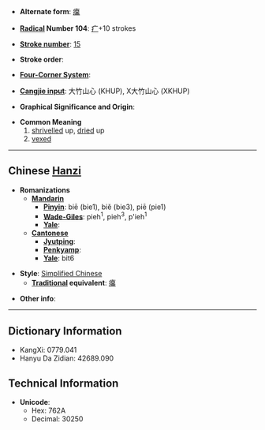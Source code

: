 * '''Alternate form''': [[癟]]

* '''[[Wiktionary:Chinese radical index| Radical]] Number 104''': [[Wiktionary:Chinese radical index 疒|疒]]+10 strokes

* '''[[Wiktionary:Chinese total strokes index|Stroke number]]''': [[Wiktionary:Chinese total strokes index 15|15]]

* '''Stroke order''': 

* '''[[Wiktionary:Chinese four corner index|Four-Corner System]]''': 

* '''[[Wiktionary:Chinese Cangjie index|Cangjie input]]''': 大竹山心 (KHUP), X大竹山心 (XKHUP)

* '''Graphical Significance and Origin''': 

* '''Common Meaning'''
*#[[shrivel]]led up, [[dry|dried]] up
*# [[vexed]]

----

== Chinese [[Hanzi]] ==

* '''Romanizations'''
** '''[[Mandarin]]'''
*** '''[[Pinyin]]''': biē (bie1), biě (bie3), piē (pie1)
*** '''[[Wade-Giles]]''': pieh<sup>1</sup>, pieh<sup>3</sup>, p'ieh<sup>1</sup>
*** '''[[Yale]]''': 
** '''[[Cantonese]]'''
*** '''[[Jyutping]]''':
*** '''[[Penkyamp]]''': 
*** '''[[Yale]]''': bit6

* '''Style''': [[Simplified Chinese]] 
** '''[[Traditional Chinese|Traditional]] equivalent''': [[癟]]

* '''Other info''': 

----

== Dictionary Information ==

* KangXi: 0779.041
* Hanyu Da Zidian: 42689.090

== Technical Information ==

* '''Unicode''':
** Hex: 762A
** Decimal: 30250